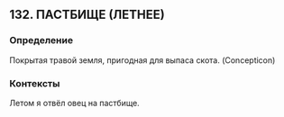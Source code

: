 ## 132. ПАСТБИЩЕ (ЛЕТНЕЕ)
### Определение
Покрытая травой земля, пригодная для выпаса скота. (Concepticon)

### Контексты
Летом я отвёл овец на пастбище.

